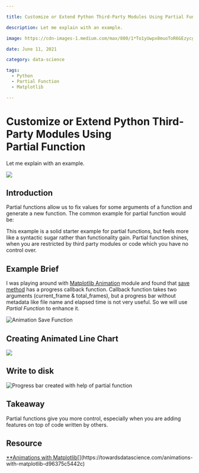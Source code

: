 ```yaml
---

title: Customize or Extend Python Third-Party Modules Using Partial Function 

description: Let me explain with an example.

image: https://cdn-images-1.medium.com/max/800/1*To1yUwpx8muoToR6GEzycg.png

date: June 11, 2021

category: data-science

tags:
  - Python
  - Partial Function
  - Matplotlib

---
```



# Customize or Extend Python Third-Party Modules Using Partial Function 

 Let me explain with an example. 

![](https://cdn-images-1.medium.com/max/800/1*To1yUwpx8muoToR6GEzycg.png)

## Introduction 

Partial functions allow us to fix values for some arguments of a
function and generate a new function. The common example for partial
function would be:

<script src="https://gist.github.com/6aravind/69278ae3c5d6861c33013c4cc207892e.js?file=Example.py"> </script>

This example is a solid starter example for partial functions, but feels
more like a syntactic sugar rather than functionality gain. Partial
function shines, when you are restricted by third party modules or code
which you have no control over.

## Example Brief 

I was playing around with [Matplotlib
Animation](https://matplotlib.org/stable/api/animation_api.html) module and found that [save
method](https://matplotlib.org/stable/_modules/matplotlib/animation.html#Animation.save) has a progress callback function. Callback function
takes two arguments (current\_frame & total\_frames), but a progress bar
without metadata like file name and elapsed time is not very useful. So
we will use *Partial Function* to enhance it.

![Animation
Save Function](https://cdn-images-1.medium.com/max/800/1*rKs4tpt3YP2T5aKTaw-ocA.png)

## Creating Animated Line Chart

<script src="https://gist.github.com/6aravind/69278ae3c5d6861c33013c4cc207892e.js?file=Creating_Animated_Line_Chart.py"></script>

![](https://cdn-images-1.medium.com/max/800/1*7nL0S3CfDBNDT3ZSmk4J5A.gif)

## Write to disk

<script src="https://gist.github.com/6aravind/69278ae3c5d6861c33013c4cc207892e.js?file=Write_to_disk.py"></script>

![Progress bar created with help of
partial function](https://cdn-images-1.medium.com/max/800/1*xFXBoAtDIFKVHznr7NndoA.gif)
 

## Takeaway 

Partial functions give you more control, especially when you are adding
features on top of code written by others.

## Resource 


[**Animations with Matplotlib](https://towardsdatascience.com/animations-with-matplotlib-d96375c5442c "https://towardsdatascience.com/animations-with-matplotlib-d96375c5442c")[](https://towardsdatascience.com/animations-with-matplotlib-d96375c5442c)
